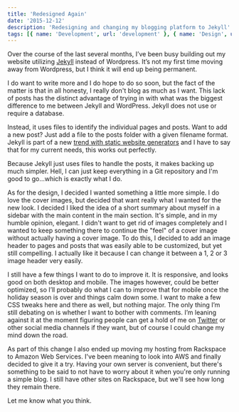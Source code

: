 ```yaml
---
title: 'Redesigned Again'
date: '2015-12-12'
description: 'Redesigning and changing my blogging platform to Jekyll'
tags: [{ name: 'Development', url: 'development' }, { name: 'Design', url: 'design' }, { name: 'Blogging', url: 'blogging' }]
---
```


Over the course of the last several months, I’ve been busy building out my website utilizing <a href="https://jekyllrb.com/" target="_blank" rel="noopener">Jekyll</a> instead of Wordpress. It’s not my first time moving away from Wordpress, but I think it will end up being permanent.

I do want to write more and I do hope to do so soon, but the fact of the matter is that in all honesty, I really don't blog as much as I want. This lack of posts has the distinct advantage of trying in with what was the biggest difference to me between Jekyll and WordPress. Jekyll does not use or require a database.

Instead, it uses files to identify the individual pages and posts. Want to add a new post? Just add a file to the posts folder with a given filename format. Jekyll is part of a new <a href="http://www.smashingmagazine.com/2015/11/modern-static-website-generators-next-big-thing/" target="_blank" rel="noopener">trend with static website generators</a> and I have to say that for my current needs, this works out perfectly.

Because Jekyll just uses files to handle the posts, it makes backing up much simpler. Hell, I can just keep everything in a Git repository and I'm good to go...which is exactly what I do.

As for the design, I decided I wanted something a little more simple. I do love the cover images, but decided that want really what I wanted for the new look. I decided I liked the idea of a short summary about myself in a sidebar with the main content in the main section. It's simple, and in my humble opinion, elegant. I didn't want to get rid of images completely and I wanted to keep something there to continue the "feel" of a cover image without actually having a cover image. To do this, I decided to add an image header to pages and posts that was easily able to be customized, but yet still compelling. I actually like it because I can change it between a 1, 2 or 3 image header very easily.

I still have a few things I want to do to improve it. It is responsive, and looks good on both desktop and mobile. The images however, could be better optimized, so I’ll probably do what I can to improve that for mobile once the holiday season is over and things calm down some. I want to make a few CSS tweaks here and there as well, but nothing major. The only thing I’m still debating on is whether I want to bother with comments. I’m leaning against it at the moment figuring people can get a hold of me on <a href="https://www.twitter.com/kpwags" target="_blank" rel="noopener">Twitter</a> or other social media channels if they want, but of course I could change my mind down the road.

As part of this change I also ended up moving my hosting from Rackspace to Amazon Web Services. I've been meaning to look into AWS and finally decided to give it a try. Having your own server is convenient, but there's something to be said to not have to worry about it when you're only running a simple blog. I still have other sites on Rackspace, but we'll see how long they remain there.

Let me know what you think.
